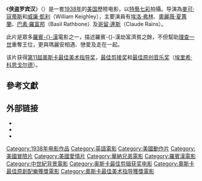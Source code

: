 {{Link style|time=2015-12-13T11:42:16+00:00}}
{{noteTA
|T=zh-tw:羅賓漢冒險記; zh-hk:俠盜羅賓漢; zh-cn:侠盗罗宾汉;
|G1=Show
|1=zh-tw:羅賓漢冒險記; zh-hk:俠盜羅賓漢; zh-cn:侠盗罗宾汉;}}
{{Infobox film
| name = 侠盗罗宾汉
| original_name = {{lang|en|''The Adventures of Robin Hood''}}
| image = Robin_hood_movieposter.jpg
| caption = 美版電影海報
| director = [[麥可·寇蒂斯|麥可·寇蒂斯]]<br>[[威廉·凱利|威廉·凱利]]（[[:en:William_Keighley|William Keighley]]）
| producer = [[哈爾·B·沃利斯|哈爾·B·沃利斯]]（[[:en:Hal_B._Wallis|Hal B. Wallis]]）<br>[[Henry_Blanke|Henry Blanke]]
| writer = [[Norman_Reilly_Raine|Norman Reilly Raine]]<br>[[Seton_I._Miller|Seton I. Miller]]
| starring = [[埃洛·弗林|埃洛·弗林]]<br>[[奧麗薇·夏蕙蘭|奧麗薇·夏蕙蘭]]<br>[[貝錫·羅斯本|貝錫·羅斯本]]（[[:en:Basil_Rathbone|Basil Rathbone]]）<br>[[哥留·連斯|哥留·連斯]]（[[:en:Claude_Rains|Claude Rains]]）
| music = [[埃里希·科恩戈尔德|埃里希·科恩戈尔德]]
| cinematography = [[Tony_Gaudio|Tony Gaudio]]<br>[[Sol_Polito|Sol Polito]]
| editing = [[Ralph_Dawson|Ralph Dawson]]
| distributor = [[華納兄弟|華納兄弟]]
| released = {{start date|1938|5|14}}
| runtime = 102分鐘
| country = [[美国电影|美国]]
| language = [[英語|英語]]
| budget = $200萬[[美元|美元]]
| gross = 398万美元|
}}
《'''侠盗罗宾汉'''》（{{lang-en|''The Adventures of Robin Hood''}}）是一套[[1938年电影|1938年]]的[[美国电影|美国]]歷險电影，以[[特藝七彩|特藝七彩]]拍攝。导演為[[麥可·寇蒂斯|麥可·寇蒂斯]]和[[威廉·凱利|威廉·凱利]]（William Keighley），主要演員有[[埃洛·弗林|埃洛·弗林]]、[[奧麗薇·夏蕙蘭|奧麗薇·夏蕙蘭]]、[[巴素·羅富邦|巴素·羅富邦]]（Basil Rathbone）及[[哥留·連斯|哥留·連斯]]（Claude Rains）。

此片是眾多[[羅賓漢|羅賓-{}-漢]]電影之一，描述羅賓-{}-漢劫富濟貧之餘，不但幫助[[理查一世|理查一世]]重奪王位，更與瑪麗安相遇、戀愛及走在一起。

该片获得[[第11屆奧斯卡金像獎|第11屆]][[奧斯卡金像獎|奧斯卡]][[奧斯卡最佳美术指导獎|最佳美术指导奖]]，[[奧斯卡最佳剪接獎|最佳剪接奖]]和[[奧斯卡最佳原創音樂獎|最佳原创音乐奖]]（[[埃里希·科恩戈尔德|埃里希·科恩戈尔德]]）。

==參考文獻==
<div class="references-small">
<references></references>
</div>

==外部链接==
*{{imdb title|0029843|侠盗罗宾汉}}
*{{Rotten-tomatoes|1000355-adventures_of_robin_hood|侠盗罗宾汉}}
*{{Amg movie|991|侠盗罗宾汉}}

{{Authority control}}
{{DEFAULTSORT:Adventures of Robin Hood, The}}
[[Category:1938年电影作品|Category:1938年电影作品]]
[[Category:英語電影|Category:英語電影]]
[[Category:美國動作片|Category:美國動作片]]
[[Category:美國冒險片|Category:美國冒險片]]
[[Category:美國愛情片|Category:美國愛情片]]
[[Category:華納兄弟電影|Category:華納兄弟電影]]
[[Category:羅賓漢電影|Category:羅賓漢電影]]
[[Category:中世紀背景電影|Category:中世紀背景電影]]
[[Category:奥斯卡最佳剪辑获奖电影|Category:奥斯卡最佳剪辑获奖电影]]
[[Category:奧斯卡最佳原創配樂獲獎電影|Category:奧斯卡最佳原創配樂獲獎電影]]
[[Category:奧斯卡最佳美术指导獲獎電影|Category:奧斯卡最佳美术指导獲獎電影]]
